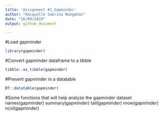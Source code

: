 ```yaml
---
title: 'Assignment #1_Gapminder'
author: "Racquelle Sabrina Mangahas"
date: "16/09/2019"
output: github_document

---
```

#Load gapminder 
```r
library(gapminder)
```

#Convert gapminder dataframe to a tibble
```r
tibble::as_tibble(gapminder)
```

#Present gapminder in a datatable
```r
DT::datatable(gapminder)
```

#Some functions that will help analyze the gapminder dataset
names(gapminder)
summary(gapminder)
tail(gapminder)
nrow(gapminder)
ncol(gapminder)
